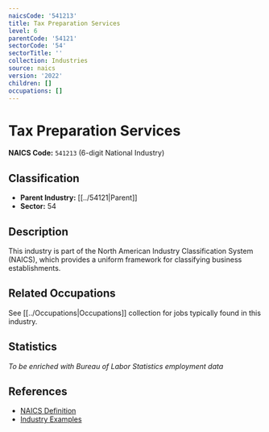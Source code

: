 ```yaml
---
naicsCode: '541213'
title: Tax Preparation Services
level: 6
parentCode: '54121'
sectorCode: '54'
sectorTitle: ''
collection: Industries
source: naics
version: '2022'
children: []
occupations: []
---
```

# Tax Preparation Services

**NAICS Code:** `541213` (6-digit National Industry)

## Classification

- **Parent Industry:** [[../54121|Parent]]
- **Sector:** 54

## Description

This industry is part of the North American Industry Classification System (NAICS), which provides a uniform framework for classifying business establishments.

## Related Occupations

See [[../Occupations|Occupations]] collection for jobs typically found in this industry.

## Statistics

*To be enriched with Bureau of Labor Statistics employment data*

## References

- [NAICS Definition](https://www.census.gov/naics/)
- [Industry Examples](https://www.census.gov/naics/2022NAICS/)
